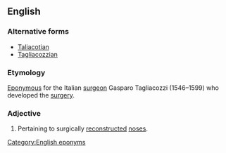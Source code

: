 ==English==

===Alternative forms===
* [[Taliacotian]]
* [[Tagliacozzian]]

===Etymology===
[[eponymous|Eponymous]] for the Italian [[surgeon]] Gasparo Tagliacozzi (1546–1599) who developed the [[surgery]].

===Adjective===
{{en-adj|-}}

# {{medicine}} Pertaining to surgically [[reconstructed]] [[nose]]s.

[[Category:English eponyms]]